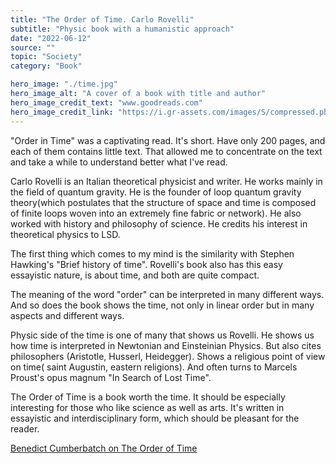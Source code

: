 ---
title: "The Order of Time. Carlo Rovelli"
subtitle: "Physic book with a humanistic approach"
date: "2022-06-12"
source: ""
topic: "Society"
category: "Book" 

hero_image: "./time.jpg"
hero_image_alt: "A cover of a book with title and author"
hero_image_credit_text: "www.goodreads.com"
hero_image_credit_link: "https://i.gr-assets.com/images/S/compressed.photo.goodreads.com/books/1608837140l/38714658._SX318_.jpg"
---



"Order in Time" was a captivating read. It's short. Have only 200 pages, and each of them contains little text. That allowed me to concentrate on the text and take a while to understand better what I've read.

Carlo Rovelli is an Italian theoretical physicist and writer. He works mainly in the field of quantum gravity. He is the founder of loop quantum gravity theory(which postulates that the structure of space and time is composed of finite loops woven into an extremely fine fabric or network). He also worked with history and philosophy of science. He credits his interest in theoretical physics to LSD.

The first thing which comes to my mind is the similarity with Stephen Hawking's "Brief history of time". Rovelli's book also has this easy essayistic nature, is about time, and both are quite compact. 

The meaning of the word "order" can be interpreted in many different ways. And so does the book shows the time, not only in linear order but in many aspects and different ways. 

Physic side of the time is one of many that shows us Rovelli. He shows us how time is interpreted in Newtonian and Einsteinian Physics. But also cites philosophers (Aristotle, Husserl, Heidegger). Shows a religious point of view on time( saint Augustin, eastern religions). And often turns to Marcels Proust's opus magnum "In Search of Lost Time".

The Order of Time is a book worth the time. It should be especially interesting for those who like science as well as arts. It's written in essayistic and interdisciplinary form, which should be pleasant for the reader. 

[Benedict Cumberbatch on The Order of Time](https://www.youtube.com/watch?v=EthxLecFVcM)
